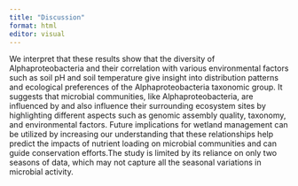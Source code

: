 ```yaml
---
title: "Discussion"
format: html
editor: visual
---
```


We interpret that these results show that the diversity of Alphaproteobacteria and their correlation with various environmental factors such as soil pH and soil temperature give insight into distribution patterns and ecological preferences of the Alphaproteobacteria taxonomic group. It suggests that microbial communities, like Alphaproteobacteria, are influenced by and also influence their surrounding ecosystem sites by highlighting different aspects such as genomic assembly quality, taxonomy, and environmental factors. Future implications for wetland management can be utilized by increasing our understanding that these relationships help predict the impacts of nutrient loading on microbial communities and can guide conservation efforts.The study is limited by its reliance on only two seasons of data, which may not capture all the seasonal variations in microbial activity.
